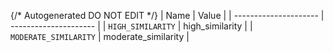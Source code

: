{/* Autogenerated DO NOT EDIT  */}
| Name                  | Value                 |
| --------------------- | --------------------- |
| `HIGH_SIMILARITY`     | high_similarity       |
| `MODERATE_SIMILARITY` | moderate_similarity   |